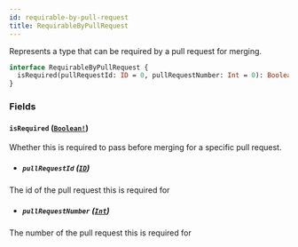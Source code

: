 ```yaml
---
id: requirable-by-pull-request
title: RequirableByPullRequest
---
```


Represents a type that can be required by a pull request for merging.

```graphql
interface RequirableByPullRequest {
  isRequired(pullRequestId: ID = 0, pullRequestNumber: Int = 0): Boolean!
}
```

### Fields

#### `isRequired` ([`Boolean!`](/docs/api/scalars/boolean))

Whether this is required to pass before merging for a specific pull request.

- ##### `pullRequestId` ([`ID`](/docs/api/scalars/id))

The id of the pull request this is required for

- ##### `pullRequestNumber` ([`Int`](/docs/api/scalars/int))

The number of the pull request this is required for
